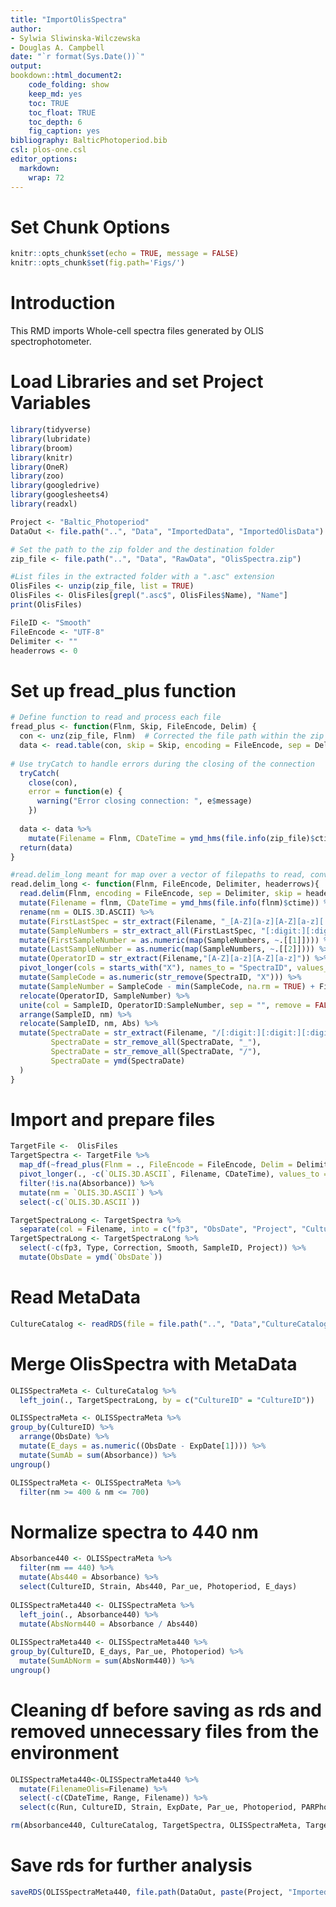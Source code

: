 ```yaml
---
title: "ImportOlisSpectra"
author:
- Sylwia Sliwinska-Wilczewska
- Douglas A. Campbell
date: "`r format(Sys.Date())`"
output:
bookdown::html_document2:
    code_folding: show
    keep_md: yes
    toc: TRUE
    toc_float: TRUE
    toc_depth: 6
    fig_caption: yes
bibliography: BalticPhotoperiod.bib
csl: plos-one.csl
editor_options: 
  markdown: 
    wrap: 72
---
```


# Set Chunk Options

```r
knitr::opts_chunk$set(echo = TRUE, message = FALSE)
knitr::opts_chunk$set(fig.path='Figs/')
```

# Introduction

This RMD imports Whole-cell spectra files generated by OLIS spectrophotometer.

# Load Libraries and set Project Variables

```r
library(tidyverse)
library(lubridate)
library(broom)
library(knitr)
library(OneR)
library(zoo)
library(googledrive)
library(googlesheets4)
library(readxl)
```

```r
Project <- "Baltic_Photoperiod"
DataOut <- file.path("..", "Data", "ImportedData", "ImportedOlisData")

# Set the path to the zip folder and the destination folder
zip_file <- file.path("..", "Data", "RawData", "OlisSpectra.zip")

#List files in the extracted folder with a ".asc" extension
OlisFiles <- unzip(zip_file, list = TRUE)
OlisFiles <- OlisFiles[grepl(".asc$", OlisFiles$Name), "Name"]
print(OlisFiles)

FileID <- "Smooth"
FileEncode <- "UTF-8" 
Delimiter <- ""
headerrows <- 0
```

# Set up fread_plus function

```r
# Define function to read and process each file
fread_plus <- function(Flnm, Skip, FileEncode, Delim) {
  con <- unz(zip_file, Flnm)  # Corrected the file path within the zip archive
  data <- read.table(con, skip = Skip, encoding = FileEncode, sep = Delim, header = TRUE, row.names = NULL)
  
# Use tryCatch to handle errors during the closing of the connection
  tryCatch(
    close(con),
    error = function(e) {
      warning("Error closing connection: ", e$message)
    })
  
  data <- data %>%
    mutate(Filename = Flnm, CDateTime = ymd_hms(file.info(zip_file)$ctime)) 
  return(data)
}

#read.delim_long meant for map over a vector of filepaths to read, convert to long format and tidy the imported data
read.delim_long <- function(Flnm, FileEncode, Delimiter, headerrows){
  read.delim(Flnm, encoding = FileEncode, sep = Delimiter, skip = headerrows, header = TRUE, row.names = NULL) %>%
  mutate(Filename = flnm, CDateTime = ymd_hms(file.info(flnm)$ctime)) %>%
  rename(nm = OLIS.3D.ASCII) %>%
  mutate(FirstLastSpec = str_extract(Filename, "_[A-Z][a-z][A-Z][a-z][:digit:][:digit:][:digit:][:digit:]_[A-Z][a-z][A-Z][a-z][:digit:][:digit:][:digit:][:digit:]_")) %>%
  mutate(SampleNumbers = str_extract_all(FirstLastSpec, "[:digit:][:digit:][:digit:][:digit:]")) %>%
  mutate(FirstSampleNumber = as.numeric(map(SampleNumbers, ~.[[1]]))) %>%
  mutate(LastSampleNumber = as.numeric(map(SampleNumbers, ~.[[2]]))) %>%
  mutate(OperatorID = str_extract(Filename,"[A-Z][a-z][A-Z][a-z]")) %>%
  pivot_longer(cols = starts_with("X"), names_to = "SpectraID", values_to = "Abs") %>%
  mutate(SampleCode = as.numeric(str_remove(SpectraID, "X"))) %>%
  mutate(SampleNumber = SampleCode - min(SampleCode, na.rm = TRUE) + FirstSampleNumber) %>%
  relocate(OperatorID, SampleNumber) %>%
  unite(col = SampleID, OperatorID:SampleNumber, sep = "", remove = FALSE) %>%
  arrange(SampleID, nm) %>%
  relocate(SampleID, nm, Abs) %>%
  mutate(SpectraDate = str_extract(Filename, "/[:digit:][:digit:][:digit:][:digit:][:digit:][:digit:][:digit:][:digit:]_"),
         SpectraDate = str_remove_all(SpectraDate, "_"),
         SpectraDate = str_remove_all(SpectraDate, "/"),
         SpectraDate = ymd(SpectraDate)
  )
}
```

# Import and prepare files

```r
TargetFile <-  OlisFiles
TargetSpectra <- TargetFile %>% 
  map_df(~fread_plus(Flnm = ., FileEncode = FileEncode, Delim = Delimiter, Skip = headerrows)) %>% 
  pivot_longer(., -c(`OLIS.3D.ASCII`, Filename, CDateTime), values_to = "Absorbance", names_to = "SampleID") %>%
  filter(!is.na(Absorbance)) %>%
  mutate(nm = `OLIS.3D.ASCII`) %>% 
  select(-c(`OLIS.3D.ASCII`))   

TargetSpectraLong <- TargetSpectra %>%
  separate(col = Filename, into = c("fp3", "ObsDate", "Project", "CultureID", "Range", "Type", "Correction", "Smooth"), sep = "([\\/\\_\\:])", remove = FALSE) 
TargetSpectraLong <- TargetSpectraLong %>%
  select(-c(fp3, Type, Correction, Smooth, SampleID, Project)) %>% 
  mutate(ObsDate = ymd(`ObsDate`))
```

# Read MetaData

```r
CultureCatalog <- readRDS(file = file.path("..", "Data","CultureCatalog.Rds"))
```

# Merge OlisSpectra with MetaData

```r
OLISSpectraMeta <- CultureCatalog %>%
  left_join(., TargetSpectraLong, by = c("CultureID" = "CultureID")) 

OLISSpectraMeta <- OLISSpectraMeta %>%
group_by(CultureID) %>%
  arrange(ObsDate) %>%
  mutate(E_days = as.numeric((ObsDate - ExpDate[1]))) %>%
  mutate(SumAb = sum(Absorbance)) %>% 
ungroup()

OLISSpectraMeta <- OLISSpectraMeta %>%
  filter(nm >= 400 & nm <= 700)
```

# Normalize spectra to 440 nm

```r
Absorbance440 <- OLISSpectraMeta %>% 
  filter(nm == 440) %>%
  mutate(Abs440 = Absorbance) %>%
  select(CultureID, Strain, Abs440, Par_ue, Photoperiod, E_days)
  
OLISSpectraMeta440 <- OLISSpectraMeta %>%
  left_join(., Absorbance440) %>%
  mutate(AbsNorm440 = Absorbance / Abs440) 
  
OLISSpectraMeta440 <- OLISSpectraMeta440 %>%
group_by(CultureID, E_days, Par_ue, Photoperiod) %>%
  mutate(SumAbNorm = sum(AbsNorm440)) %>% 
ungroup()
```
# Cleaning df before saving as rds and removed unnecessary files from the environment

```r
OLISSpectraMeta440<-OLISSpectraMeta440 %>% 
  mutate(FilenameOlis=Filename) %>% 
  select(-c(CDateTime, Range, Filename)) %>% 
  select(c(Run, CultureID, Strain, ExpDate, Par_ue, Photoperiod, PARPhotonDose, MC, Tube, O2, WL, LightShape, ExpEndDate, FilenameOlis, ObsDate, Absorbance, nm, E_days, SumAb, Abs440, AbsNorm440, SumAbNorm))
```

```r
rm(Absorbance440, CultureCatalog, TargetSpectra, OLISSpectraMeta, TargetSpectraLong)
```

# Save rds for further analysis

```r
saveRDS(OLISSpectraMeta440, file.path(DataOut, paste(Project, "Imported_OlisData.Rds", sep = "_"), fsep = .Platform$file.sep), ascii = FALSE, version = NULL, compress = "xz", refhook = NULL)
```

